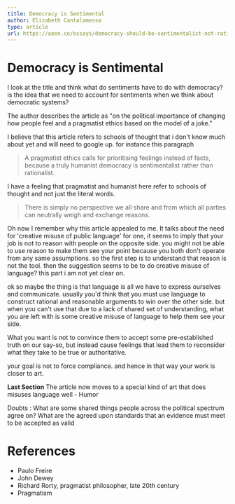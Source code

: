 ```yaml
---
title: Democracy is Sentimental
author: Elizabeth Cantalamessa
type: article
url: https://aeon.co/essays/democracy-should-be-sentimentalist-not-rationalist
---
```


# Democracy is Sentimental

I look at the title and think what do sentiments have to do with democracy?
is the idea that we need to account for sentiments when we think about democratic systems?

The author describes the article as "on the political importance of changing how people feel and a pragmatist ethics based on the model of a joke."

I believe that this article refers to schools of thought that i don't know much about yet and will need to google up.
for instance this paragraph

> A pragmatist ethics calls for prioritising feelings instead of facts, because a truly humanist democracy is sentimentalist rather than rationalist.

I have a feeling that pragmatist and humanist here refer to schools of thought and not just the literal words.

> There is simply no perspective we all share and from which all parties can neutrally weigh and exchange reasons.

Oh now I remember why this article appealed to me. It talks about the need for 'creative misuse of public language'
for one, it seems to imply that your job is not to reason with people on the opposite side. you might not be able to use reason to make them see your point because you both don't operate from any same assumptions. so the first step is to understand that reason is not the tool.
then the suggestion seems to be to do creative misuse of language? this part i am not yet clear on.

ok so maybe the thing is that language is all we have to express ourselves and communicate. usually you'd think that you must use language to construct rational and reasonable arguments to win over the other side. but when you can't use that due to a lack of shared set of understanding, what you are left with is some creative misuse of language to help them see your side.

What you want is not to convince them to accept some pre-established truth on our say-so, but instead cause feelings that lead them to reconsider what they take to be true or authoritative.

your goal is not to force compliance. and hence in that way your work is closer to art.

**Last Section**
The article now moves to a special kind of art that does misuses language well - Humor

Doubts :
What are some shared things people across the political spectrum agree on?
What are the agreed upon standards that an evidence must meet to be accepted as valid

# References

- Paulo Freire
- John Dewey
- Richard Rorty, pragmatist philosopher, late 20th century
- Pragmatism
